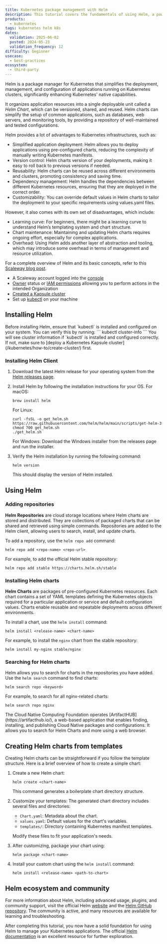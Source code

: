 ```yaml
---
title: Kubernetes package management with Helm
description: This tutorial covers the fundamentals of using Helm, a powerful package manager for Kubernetes, to simplify application deployment, management, and configuration.
products:
  - kubernetes
tags: kubernetes helm k8s
dates:
  validation: 2025-06-02
  posted: 2024-05-23
  validation_frequency: 12
difficulty: beginner
usecase:
  - best-practices
ecosystem:
  - third-party
---
```




Helm is a package manager for Kubernetes that simplifies the deployment, management, and configuration of applications running on Kubernetes clusters, significantly enhancing Kubernetes' native capabilities.

It organizes application resources into a single deployable unit called a *Helm Chart*, which can be versioned, shared, and reused.
Helm charts can simplify the setup of common applications, such as databases, web servers, and monitoring tools, by providing a repository of well-maintained and tested configurations.

<Lightbox image={image} alt="" />

Helm provides a lot of advantages to Kubernetes infrastructures, such as:

- Simplified application deployment: Helm allows you to deploy applications using pre-configured charts, reducing the complexity of manually writing Kubernetes manifests.
- Version control: Helm charts version of your deployments, making it easy to roll back to previous versions if needed.
- Reusability: Helm charts can be reused across different environments and clusters, promoting consistency and saving time.
- Dependency management: Helm handles the dependencies between different Kubernetes resources, ensuring that they are deployed in the correct order.
- Customizability: You can override default values in Helm charts to tailor the deployment to your specific requirements using values.yaml files.

However, it also comes with its own set of disadvantages, which include:

- Learning curve: For beginners, there might be a learning curve to understand Helm’s templating system and chart structure.
- Chart maintenance: Maintaining and updating Helm charts requires ongoing effort, especially for complex applications.
- Overhead: Using Helm adds another layer of abstraction and tooling, which may introduce some overhead in terms of management and resource utilization.

For a complete overview of Helm and its basic concepts, refer to this [Scaleway blog post](https://www.scaleway.com/en/blog/helm-guide/).

<Requirements />

- A Scaleway account logged into the [console](https://console.scaleway.com)
- [Owner](/iam/concepts/#owner) status or [IAM permissions](/iam/concepts/#permission) allowing you to perform actions in the intended Organization
- [Created a Kapsule cluster](/kubernetes/how-to/create-cluster/)
- Set up [kubectl](/kubernetes/how-to/connect-cluster-kubectl/) on your machine

## Installing Helm

<Message type="tip">
    Before installing Helm, ensure that `kubectl` is installed and configured on your system. You can verify this by running:
    ```
    kubectl cluster-info
    ```
    You will see cluster information if `kubectl` is installed and configured correctly. If not, make sure to [deploy a Kubernetes Kapsule cluster](/kubernetes/how-to/create-cluster/) first.
</Message>

### Installing Helm Client

1. Download the latest Helm release for your operating system from the [Helm releases page](https://github.com/helm/helm/releases).
2. Install Helm by following the installation instructions for your OS.
   For macOS:
   ```
   brew install helm
   ```
   For Linux:
   ```
   curl -fsSL -o get_helm.sh https://raw.githubusercontent.com/helm/helm/main/scripts/get-helm-3
   chmod 700 get_helm.sh
   ./get_helm.sh
   ```
   For Windows:
   Download the Windows installer from the releases page and run the installer.

3. Verify the Helm installation by running the following command:
   ```
   helm version
   ```
   This should display the version of Helm installed.

## Using Helm

### Adding repositories

**Helm Repositories** are cloud storage locations where Helm charts are stored and distributed.
They are collections of packaged charts that can be shared and retrieved using simple commands.
Repositories are added to the Helm client, allowing users to search, install, and update charts.

To add a repository, use the `helm repo add` command:
```
helm repo add <repo-name> <repo-url>
```
For example, to add the official Helm stable repository:
```
helm repo add stable https://charts.helm.sh/stable
```

### Installing Helm charts

**Helm Charts** are packages of pre-configured Kubernetes resources.
Each chart contains a set of YAML templates defining the Kubernetes objects required for a particular application or service and default configuration values.
Charts enable reusable and repeatable deployments across different environments.

To install a chart, use the `helm install` command:
```
helm install <release-name> <chart-name>
```
For example, to install the `nginx` chart from the stable repository:
```
helm install my-nginx stable/nginx
```

### Searching for Helm charts

Helm allows you to search for charts in the repositories you have added. Use the `helm search` command to find charts:
```
helm search repo <keyword>
```
For example, to search for all nginx-related charts:
```
helm search repo nginx
```

<Message type="tip">
    The Cloud Native Computing Foundation operates [ArtifactHUB](https://artifacthub.io/), a web-based application that enables finding, installing, and publishing Cloud Native packages and configurations.
    It allows you to search for Helm Charts and more using a web browser.
</Message>

## Creating Helm charts from templates

Creating Helm charts can be straightforward if you follow the template structure. Here is a brief overview of how to create a simple chart:

1. Create a new Helm chart:
   ```
   helm create <chart-name>
   ```
   This command generates a boilerplate chart directory structure.

2. Customize your templates:
   The generated chart directory includes several files and directories:
   - `Chart.yaml`: Metadata about the chart.
   - `values.yaml`: Default values for the chart's variables.
   - `templates/`: Directory containing Kubernetes manifest templates.

   Modify these files to fit your application's needs.

3. After customizing, package your chart using:
   ```
   helm package <chart-name>
   ```

4. Install your custom chart using the `helm install` command:
   ```
   helm install <release-name> <path-to-chart>
   ```

## Helm ecosystem and community

For more information about Helm, including advanced usage, plugins, and community support, visit the official Helm [website](https://helm.sh/) and the [Helm GitHub repository](https://github.com/helm/helm). The community is active, and many resources are available for learning and troubleshooting.

After completing this tutorial, you now have a solid foundation for using Helm to manage your Kubernetes applications. The official [Helm documentation](https://helm.sh/docs/) is an excellent resource for further exploration.